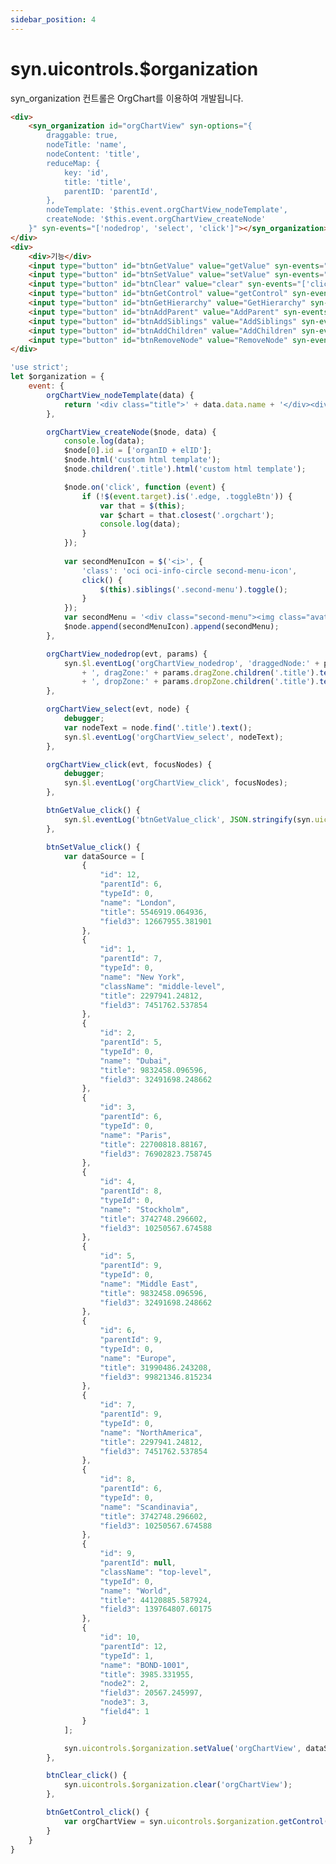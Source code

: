 ```yaml
---
sidebar_position: 4
---
```


# syn.uicontrols.$organization

syn_organization 컨트롤은 OrgChart를 이용하여 개발됩니다.

```html
<div>
    <syn_organization id="orgChartView" syn-options="{
        draggable: true,
        nodeTitle: 'name',
        nodeContent: 'title',
        reduceMap: {
            key: 'id',
            title: 'title',
            parentID: 'parentId',
        },
        nodeTemplate: '$this.event.orgChartView_nodeTemplate',
        createNode: '$this.event.orgChartView_createNode'
    }" syn-events="['nodedrop', 'select', 'click']"></syn_organization>
</div>
<div>
    <div>기능</div>
    <input type="button" id="btnGetValue" value="getValue" syn-events="['click']" />
    <input type="button" id="btnSetValue" value="setValue" syn-events="['click']" />
    <input type="button" id="btnClear" value="clear" syn-events="['click']" />
    <input type="button" id="btnGetControl" value="getControl" syn-events="['click']" />
    <input type="button" id="btnGetHierarchy" value="GetHierarchy" syn-events="['click']" />
    <input type="button" id="btnAddParent" value="AddParent" syn-events="['click']" />
    <input type="button" id="btnAddSiblings" value="AddSiblings" syn-events="['click']" />
    <input type="button" id="btnAddChildren" value="AddChildren" syn-events="['click']" />
    <input type="button" id="btnRemoveNode" value="RemoveNode" syn-events="['click']" />
</div>
```

```javascript
'use strict';
let $organization = {
    event: {
        orgChartView_nodeTemplate(data) {
            return '<div class="title">' + data.data.name + '</div><div class="content">' + data.title + '</div>';
        },

        orgChartView_createNode($node, data) {
            console.log(data);
            $node[0].id = ['organID + elID'];
            $node.html('custom html template');
            $node.children('.title').html('custom html template');

            $node.on('click', function (event) {
                if (!$(event.target).is('.edge, .toggleBtn')) {
                    var that = $(this);
                    var $chart = that.closest('.orgchart');
                    console.log(data);
                }
            });
            
            var secondMenuIcon = $('<i>', {
                'class': 'oci oci-info-circle second-menu-icon',
                click() {
                    $(this).siblings('.second-menu').toggle();
                }
            });
            var secondMenu = '<div class="second-menu"><img class="avatar" src="https://dabeng.github.io/OrgChart/img/avatar/' + data.id + '.jpg"></div>';
            $node.append(secondMenuIcon).append(secondMenu);
        },

        orgChartView_nodedrop(evt, params) {
            syn.$l.eventLog('orgChartView_nodedrop', 'draggedNode:' + params.draggedNode.children('.title').text()
                + ', dragZone:' + params.dragZone.children('.title').text()
                + ', dropZone:' + params.dropZone.children('.title').text());
        },

        orgChartView_select(evt, node) {
            debugger;
            var nodeText = node.find('.title').text();
            syn.$l.eventLog('orgChartView_select', nodeText);
        },

        orgChartView_click(evt, focusNodes) {
            debugger;
            syn.$l.eventLog('orgChartView_click', focusNodes);
        },

        btnGetValue_click() {
            syn.$l.eventLog('btnGetValue_click', JSON.stringify(syn.uicontrols.$organization.getValue('orgChartView')));
        },

        btnSetValue_click() {
            var dataSource = [ 
                {
                    "id": 12,
                    "parentId": 6,
                    "typeId": 0,
                    "name": "London",
                    "title": 5546919.064936,
                    "field3": 12667955.381901
                },
                {
                    "id": 1,
                    "parentId": 7,
                    "typeId": 0,
                    "name": "New York",
                    "className": "middle-level",
                    "title": 2297941.24812,
                    "field3": 7451762.537854
                },
                {
                    "id": 2,
                    "parentId": 5,
                    "typeId": 0,
                    "name": "Dubai",
                    "title": 9832458.096596,
                    "field3": 32491698.248662
                },
                {
                    "id": 3,
                    "parentId": 6,
                    "typeId": 0,
                    "name": "Paris",
                    "title": 22700818.88167,
                    "field3": 76902823.758745
                },
                {
                    "id": 4,
                    "parentId": 8,
                    "typeId": 0,
                    "name": "Stockholm",
                    "title": 3742748.296602,
                    "field3": 10250567.674588
                },
                {
                    "id": 5,
                    "parentId": 9,
                    "typeId": 0,
                    "name": "Middle East",
                    "title": 9832458.096596,
                    "field3": 32491698.248662
                },
                {
                    "id": 6,
                    "parentId": 9,
                    "typeId": 0,
                    "name": "Europe",
                    "title": 31990486.243208,
                    "field3": 99821346.815234
                },
                {
                    "id": 7,
                    "parentId": 9,
                    "typeId": 0,
                    "name": "NorthAmerica",
                    "title": 2297941.24812,
                    "field3": 7451762.537854
                },
                {
                    "id": 8,
                    "parentId": 6,
                    "typeId": 0,
                    "name": "Scandinavia",
                    "title": 3742748.296602,
                    "field3": 10250567.674588
                },
                {
                    "id": 9,
                    "parentId": null,
                    "className": "top-level",
                    "typeId": 0,
                    "name": "World",
                    "title": 44120885.587924,
                    "field3": 139764807.60175
                },
                {
                    "id": 10,
                    "parentId": 12,
                    "typeId": 1,
                    "name": "BOND-1001",
                    "title": 3985.331955,
                    "node2": 2,
                    "field3": 20567.245997,
                    "node3": 3,
                    "field4": 1
                }
            ];

            syn.uicontrols.$organization.setValue('orgChartView', dataSource);
        },

        btnClear_click() {
            syn.uicontrols.$organization.clear('orgChartView');
        },

        btnGetControl_click() {
            var orgChartView = syn.uicontrols.$organization.getControl('orgChartView');
        }
    }
}

```